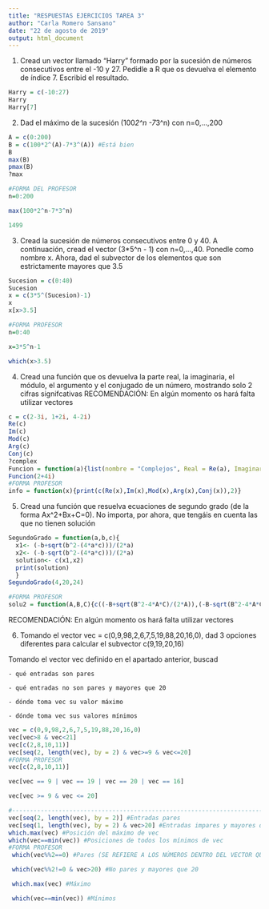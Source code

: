 ```yaml
---
title: "RESPUESTAS EJERCICIOS TAREA 3"
author: "Carla Romero Sansano"
date: "22 de agosto de 2019"
output: html_document
---
```

1. Cread un vector llamado "Harry" formado por la sucesión de números consecutivos entre el -10 y 27. Pedidle a R que os devuelva el elemento de índice 7. Escribid el resultado.
```r
Harry = c(-10:27)
Harry
Harry[7]
```


2. Dad el máximo de la sucesión (100*2^n -7*3^n) con n=0,...,200
```r
A = c(0:200)
B = c(100*2^(A)-7*3^(A)) #Está bien
B
max(B)
pmax(B)
?max

#FORMA DEL PROFESOR
n=0:200

max(100*2^n-7*3^n)

1499

```


3. Cread la sucesión de números consecutivos entre 0 y 40. A continuación, cread el vector (3*5^n - 1) con n=0,...,40. Ponedle como nombre x. Ahora, dad el subvector de los elementos que son estrictamente mayores que 3.5
```r
Sucesion = c(0:40)
Sucesion
x = c(3*5^(Sucesion)-1)
x
x[x>3.5]

#FORMA PROFESOR
n=0:40

x=3*5^n-1

which(x>3.5)

```


4. Cread una función que os devuelva la parte real, la imaginaria, el módulo, el argumento y el conjugado de un número, mostrando solo 2 cifras signifcativas
RECOMENDACIÓN: En algún momento os hará falta utilizar vectores
```r
c = c(2-3i, 1+2i, 4-2i)
Re(c)
Im(c)
Mod(c)
Arg(c)
Conj(c)
?complex
Funcion = function(a){list(nombre = "Complejos", Real = Re(a), Imaginaria = Im(a), Modulo = round(Mod(a), digits = 2), Argumento = round(Arg(a), digits = 2), Conjugado= Conj(a))}
Funcion(2+4i)
#FORMA PROFESOR
info = function(x){print(c(Re(x),Im(x),Mod(x),Arg(x),Conj(x)),2)}

```


5. Cread una función que resuelva ecuaciones de segundo grado (de la forma Ax^2+Bx+C=0). No importa, por ahora, que tengáis en cuenta las que no tienen solución
```r
SegundoGrado = function(a,b,c){
  x1<- (-b+sqrt(b^2-(4*a*c)))/(2*a) 
  x2<- (-b-sqrt(b^2-(4*a*c)))/(2*a)
  solution<- c(x1,x2)
  print(solution)
  }
SegundoGrado(4,20,24)

#FORMA PROFESOR
solu2 = function(A,B,C){c((-B+sqrt(B^2-4*A*C)/(2*A)),(-B-sqrt(B^2-4*A*C)/(2*A)))}


```


RECOMENDACIÓN: En algún momento os hará falta utilizar vectores

6. Tomando el vector vec = c(0,9,98,2,6,7,5,19,88,20,16,0), dad 3 opciones diferentes para calcular el subvector c(9,19,20,16)

Tomando el vector vec definido en el apartado anterior, buscad

    - qué entradas son pares

    - qué entradas no son pares y mayores que 20

    - dónde toma vec su valor máximo

    - dónde toma vec sus valores mínimos

```r
vec = c(0,9,98,2,6,7,5,19,88,20,16,0)
vec[vec>8 & vec<21]
vec[c(2,8,10,11)]
vec[seq(2, length(vec), by = 2) & vec>=9 & vec<=20]
#FORMA PROFESOR
vec[c(2,8,10,11)]

vec[vec == 9 | vec == 19 | vec == 20 | vec == 16]

vec[vec >= 9 & vec <= 20]

#-----------------------------------------------------------------------------------------
vec[seq(2, length(vec), by = 2)] #Entradas pares
vec[seq(1, length(vec), by = 2) & vec>20] #Entradas impares y mayores que 20
which.max(vec) #Posición del máximo de vec
which(vec==min(vec)) #Posiciones de todos los mínimos de vec
#FORMA PROFESOR
 which(vec%%2==0) #Pares (SE REFIERE A LOS NÚMEROS DENTRO DEL VECTOR QUE SON PARES, NO A LOS QUE ESTÁN EN POSICIONES PARES COMO YO HE PUESTO)

 which(vec%%2!=0 & vec>20) #No pares y mayores que 20

 which.max(vec) #Máximo

 which(vec==min(vec)) #Mínimos
  
```

